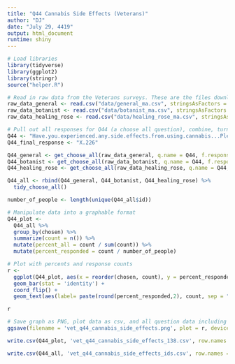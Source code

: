```yaml
---
title: "Q44 Cannabis Side Effects (Veterans)"
author: "DJ"
date: "July 29, 4419"
output: html_document
runtime: shiny
---
```


```r
# Load libraries
library(tidyverse)
library(ggplot2)
library(stringr)
source("helper.R")
```

```r
# Read in raw data from the Veterans surveys. These are the files downloaded from survey monkey saved as a .csv
raw_data_general <- read.csv("data/general_ma.csv", stringsAsFactors = FALSE)
raw_data_botanist <- read.csv("data/botanist_ma.csv", stringsAsFactors = FALSE)
raw_data_healing_rose <- read.csv("data/healing_rose_ma.csv", stringsAsFactors = FALSE)
```

```r
# Pull out all responses for Q44 (a choose all question), combine, turn into a tidy data format for further processing then determine 'question n'
Q44 <- "Have.you.experienced.any.side.effects.from.using.cannabis...Please.select.all.that.apply."
Q44_final_response <- "X.226"

Q44_general <- get_choose_all(raw_data_general, q.name = Q44, f.response = Q44_final_response)
Q44_botanist <- get_choose_all(raw_data_botanist, q.name = Q44, f.response = Q44_final_response)
Q44_healing_rose <- get_choose_all(raw_data_healing_rose, q.name = Q44, f.response = Q44_final_response)

Q44_all <- rbind(Q44_general, Q44_botanist, Q44_healing_rose) %>%
  tidy_choose_all()

number_of_people <- length(unique(Q44_all$id))
```

```r
# Manipulate data into a graphable format
Q44_plot <-
  Q44_all %>%
  group_by(chosen) %>%
  summarize(count = n()) %>%
  mutate(percent_all = count / sum(count)) %>%
  mutate(percent_responded = count / number_of_people)
```

```r
# Plot with percents and response counts
r <- 
  ggplot(Q44_plot, aes(x = reorder(chosen, count), y = percent_responded)) +
  geom_bar(stat = 'identity') +
  coord_flip() +
  geom_text(aes(label= paste(round(percent_responded,2), count, sep = "***")))

r
```

```r
# Save graph as PNG, plot data as csv, and all question data including response IDs as csv (save question n and N at end of plot file as "_x.x")
ggsave(filename = 'vet_q44_cannabis_side_effects.png', plot = r, device = 'png')

write.csv(Q44_plot, 'vet_q44_cannabis_side_effects_138.csv', row.names = FALSE)

write.csv(Q44_all, 'vet_q44_cannabis_side_effects_ids.csv', row.names = FALSE)
```

